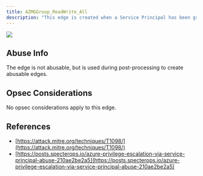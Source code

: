 ---
title: AZMGGroup_ReadWrite_All
description: "This edge is created when a Service Principal has been granted the Group.ReadWrite.All edge."
---

<img noZoom src="/assets/enterprise-AND-community-edition-pill-tag.svg"/> 


## Abuse Info

The edge is not abusable, but is used during post-processing to create abusable edges.

## Opsec Considerations

No opsec considerations apply to this edge.

## References

* [https://attack.mitre.org/techniques/T1098/](https://attack.mitre.org/techniques/T1098/)
* [https://posts.specterops.io/azure-privilege-escalation-via-service-principal-abuse-210ae2be2a5](https://posts.specterops.io/azure-privilege-escalation-via-service-principal-abuse-210ae2be2a5)
